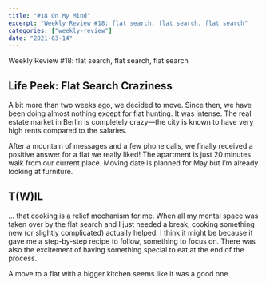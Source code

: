```yaml
---
title: "#18 On My Mind"
excerpt: "Weekly Review #18: flat search, flat search, flat search"
categories: ["weekly-review"]
date: "2021-03-14"
---
```


<Flex>
  <Column double>
    <FeaturedArtistImage
      artistHref="https://dribbble.com/shots/4404532-Anxiety-At-The-Office"
      imageSrc="https://cdn.dribbble.com/users/2212886/screenshots/4404532/anxiety_inline.jpg"
      imageAlt="Anxiety At The Office by Startup Artclub"
      artistName="Startup Artclub"
    />
  </Column>
  <Column>
    <p>
      Weekly Review #18: flat search, flat search, flat search
    </p>
  </Column>
</Flex>

## Life Peek: Flat Search Craziness

A bit more than two weeks ago, we decided to move. Since then, we have been doing almost nothing except for flat hunting. It was intense. The real estate market in Berlin is completely crazy—the city is known to have very high rents compared to the salaries.

After a mountain of messages and a few phone calls, we finally received a positive answer for a flat we really liked! The apartment is just 20 minutes walk from our current place. Moving date is planned for May but I’m already looking at furniture.

## T(W)IL

... that cooking is a relief mechanism for me. When all my mental space was taken over by the flat search and I just needed a break, cooking something new (or slightly complicated) actually helped. I think it might be because it gave me a step-by-step recipe to follow, something to focus on. There was also the excitement of having something special to eat at the end of the process. 

A move to a flat with a bigger kitchen seems like it was a good one.

